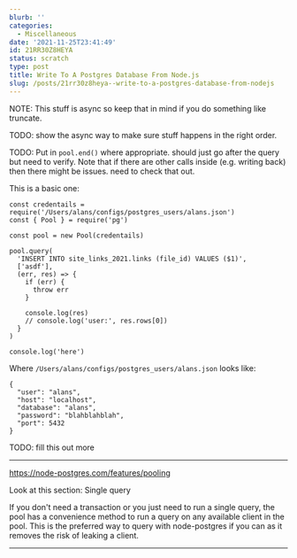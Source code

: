 ```yaml
---
blurb: ''
categories:
  - Miscellaneous
date: '2021-11-25T23:41:49'
id: 21RR30Z8HEYA
status: scratch
type: post
title: Write To A Postgres Database From Node.js
slug: /posts/21rr30z8heya--write-to-a-postgres-database-from-nodejs
---
```


NOTE: This stuff is async so keep that in mind if you do something like truncate. 

TODO: show the async way to make sure stuff happens in the right order. 

TODO: Put in `pool.end()` where appropriate. should just go after the query but need to verify. Note that if there are other calls inside (e.g. writing back) then there might be issues. need to check that out.


This is a basic one:

```
const credentails = require('/Users/alans/configs/postgres_users/alans.json')
const { Pool } = require('pg')

const pool = new Pool(credentails)

pool.query(
  'INSERT INTO site_links_2021.links (file_id) VALUES ($1)',
  ['asdf'],
  (err, res) => {
    if (err) {
      throw err
    }

    console.log(res)
    // console.log('user:', res.rows[0])
  }
)

console.log('here')
```

Where `/Users/alans/configs/postgres_users/alans.json` looks like:

```
{
  "user": "alans",
  "host": "localhost",
  "database": "alans",
  "password": "blahblahblah",
  "port": 5432
}
```

TODO: fill this out more

---

https://node-postgres.com/features/pooling

Look at this section: Single query

If you don't need a transaction or you just need to run a single query, the pool has a convenience method to run a query on any available client in the pool. This is the preferred way to query with node-postgres if you can as it removes the risk of leaking a client.

---

